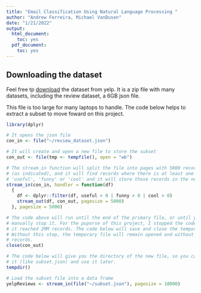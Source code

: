 ```yaml
---
title: "Email Classification Using Natural Language Processing "
author: "Andrew Ferreira, Michael VanDusen"
date: "1/21/2022"
output:
  html_document:
    toc: yes
  pdf_document:
    toc: yes
---
```


## Downloading the dataset
Feel free tp [download](https://www.yelp.com/dataset/documentation/main) the dataset from yelp. 
It is a zip file with many datasets, including the review dataset, a 6GB json file.

This file is too large for many laptops to handle. The code below helps to extract a subset to move foward on this project.

```r
library(dplyr) 

# It opens the json file
con_in <- file("~/review_dataset.json") 

# It will create and open a new file to store the subset
con_out <- file(tmp <- tempfile(), open = "wb")

# The stream_in function will split the file into pages with 5000 records 
# (as indicated), and it will find records where there is at least one vote for 
# 'useful', 'funny' or 'cool' and it will store those records in the new file.
stream_in(con_in, handler = function(df)
  {
    df <- dplyr::filter(df, useful > 0 | funny > 0 | cool > 0)
    stream_out(df, con_out, pagesize = 5000)
  }, pagesize = 5000)

# The code above will run until the end of the primary file, or until you 
# manually stop it. For the puporse of this project, I stopped the code when 
# it reached 2MM records. The code below will save and close the temporary file. 
# Without this step, the temporary file will remain opened and without any 
# records.
close(con_out)

# The code below will give you the directory of the new file, so you can rename 
# it (like subset.json) and use it later.
tempdir()

# Load the subset file into a data frame
yelpReviews <- stream_in(file("~/subset.json"), pagesize = 10000)
```


